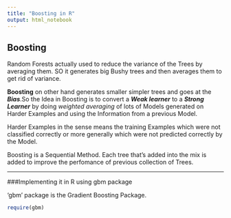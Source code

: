 ```yaml
---
title: "Boosting in R"
output: html_notebook
---
```



## Boosting

Random Forests actually used to reduce the variance of the Trees by averaging them. SO it generates big Bushy trees and then averages them to get rid of variance.

__Boosting__ on other hand generates smaller simpler trees and goes at the *__Bias__*.So the Idea in Boosting is to convert a *__Weak learner__* to a *__Strong Learner__* by doing *weighted averaging* of lots of Models generated on Harder Examples and using the Information from a previous Model.  

Harder Examples in the sense means the training Examples which were not classified correctly or more generally which were not predicted correctly by the Model.

Boosting is a Sequential Method. Each tree that's added into the mix is added to improve the perfomance of previous collection of Trees.



-----


###Implementing it in R using gbm package


'gbm' package is the Gradient Boosting Package.

```r
require(gbm)


```

